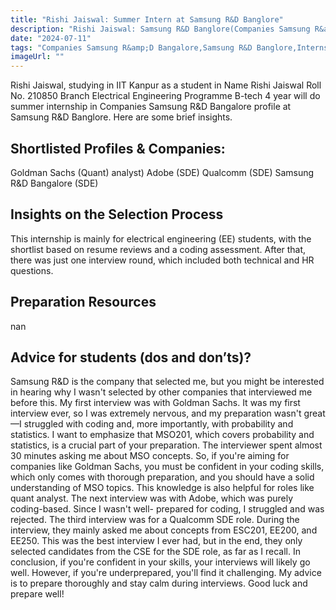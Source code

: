 ```yaml
---
title: "Rishi Jaiswal: Summer Intern at Samsung R&D Banglore"
description: "Rishi Jaiswal: Samsung R&D Banglore(Companies Samsung R&amp;D Bangalore)"
date: "2024-07-11"
tags: "Companies Samsung R&amp;D Bangalore,Samsung R&D Banglore,Internship"
imageUrl: ""
---
```


Rishi Jaiswal, studying in IIT Kanpur as a  student in Name Rishi Jaiswal Roll No.  210850 Branch Electrical Engineering Programme B-tech 4 year will do
 summer internship in Companies Samsung R&amp;D Bangalore profile at Samsung R&D Banglore. Here are some brief
insights.

## Shortlisted Profiles & Companies:
Goldman Sachs (Quant) analyst) Adobe (SDE) Qualcomm (SDE) Samsung R&amp;D Bangalore (SDE)

## Insights on the Selection Process
This internship is mainly for electrical engineering (EE) students, with the shortlist based on resume reviews and a coding assessment. After that, there was just one interview round, which included both technical and HR questions.

##  Preparation Resources
nan

## Advice for students (dos and don’ts)? 
Samsung R&amp;D is the company that selected me, but you might be interested in hearing why I wasn&#39;t selected by other companies that interviewed me before this. My first interview was with Goldman Sachs. It was my first interview ever, so I was extremely nervous, and my preparation wasn&#39;t great—I struggled with coding and, more importantly, with probability and statistics. I want to emphasize that MSO201, which covers probability and statistics, is a crucial part of your preparation. The interviewer spent almost 30 minutes asking me about MSO concepts. So, if you&#39;re aiming for companies like Goldman Sachs, you must be confident in your coding skills, which only comes with thorough preparation, and you should have a solid understanding of MSO topics. This knowledge is also helpful for roles like quant analyst. The next interview was with Adobe, which was purely coding-based. Since I wasn&#39;t well- prepared for coding, I struggled and was rejected. The third interview was for a Qualcomm SDE role. During the interview, they mainly asked me about concepts from ESC201, EE200, and EE250. This was the best interview I ever had, but in the end, they only selected candidates from the CSE for the SDE role, as far as I recall. In conclusion, if you&#39;re confident in your skills, your interviews will likely go well. However, if you&#39;re underprepared, you&#39;ll find it challenging. My advice is to prepare thoroughly and stay calm during interviews. Good luck and prepare well!

